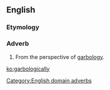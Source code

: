 ==English==

===Etymology===
{{suffix|garbological|ly}}

===Adverb===
{{en-adv}}

# From the perspective of [[garbology]].

[[Category:English domain adverbs]]

[[ko:garbologically]]